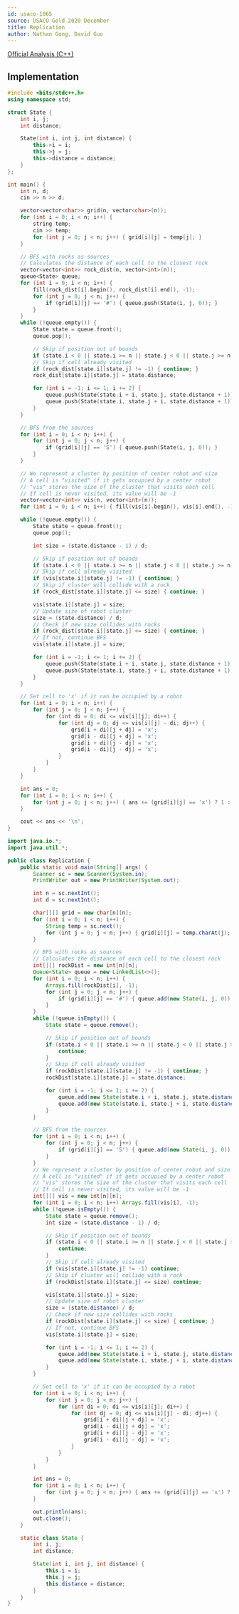 ```yaml
---
id: usaco-1065
source: USACO Gold 2020 December
title: Replication
author: Nathan Gong, David Guo
---
```


[Official Analysis (C++)](http://www.usaco.org/current/data/sol_prob1_gold_dec20.html)

## Implementation

<LanguageSection>

<CPPSection>

```cpp
#include <bits/stdc++.h>
using namespace std;

struct State {
	int i, j;
	int distance;

	State(int i, int j, int distance) {
		this->i = i;
		this->j = j;
		this->distance = distance;
	}
};

int main() {
	int n, d;
	cin >> n >> d;

	vector<vector<char>> grid(n, vector<char>(n));
	for (int i = 0; i < n; i++) {
		string temp;
		cin >> temp;
		for (int j = 0; j < n; j++) { grid[i][j] = temp[j]; }
	}

	// BFS with rocks as sources
	// Calculates the distance of each cell to the closest rock
	vector<vector<int>> rock_dist(n, vector<int>(n));
	queue<State> queue;
	for (int i = 0; i < n; i++) {
		fill(rock_dist[i].begin(), rock_dist[i].end(), -1);
		for (int j = 0; j < n; j++) {
			if (grid[i][j] == '#') { queue.push(State(i, j, 0)); }
		}
	}
	while (!queue.empty()) {
		State state = queue.front();
		queue.pop();

		// Skip if position out of bounds
		if (state.i < 0 || state.i >= n || state.j < 0 || state.j >= n) { continue; }
		// Skip if cell already visited
		if (rock_dist[state.i][state.j] != -1) { continue; }
		rock_dist[state.i][state.j] = state.distance;

		for (int i = -1; i <= 1; i += 2) {
			queue.push(State(state.i + i, state.j, state.distance + 1));
			queue.push(State(state.i, state.j + i, state.distance + 1));
		}
	}

	// BFS from the sources
	for (int i = 0; i < n; i++) {
		for (int j = 0; j < n; j++) {
			if (grid[i][j] == 'S') { queue.push(State(i, j, 0)); }
		}
	}

	// We represent a cluster by position of center robot and size
	// A cell is "visited" if it gets occupied by a center robot
	// "vis" stores the size of the cluster that visits each cell
	// If cell is never visited, its value will be -1
	vector<vector<int>> vis(n, vector<int>(n));
	for (int i = 0; i < n; i++) { fill(vis[i].begin(), vis[i].end(), -1); }

	while (!queue.empty()) {
		State state = queue.front();
		queue.pop();

		int size = (state.distance - 1) / d;

		// Skip if position out of bounds
		if (state.i < 0 || state.i >= n || state.j < 0 || state.j >= n) { continue; }
		// Skip if cell already visited
		if (vis[state.i][state.j] != -1) { continue; }
		// Skip if cluster will collide with a rock
		if (rock_dist[state.i][state.j] <= size) { continue; }

		vis[state.i][state.j] = size;
		// Update size of robot cluster
		size = (state.distance) / d;
		// Check if new size collides with rocks
		if (rock_dist[state.i][state.j] <= size) { continue; }
		// If not, continue BFS
		vis[state.i][state.j] = size;

		for (int i = -1; i <= 1; i += 2) {
			queue.push(State(state.i + i, state.j, state.distance + 1));
			queue.push(State(state.i, state.j + i, state.distance + 1));
		}
	}

	// Set cell to 'x' if it can be occupied by a robot
	for (int i = 0; i < n; i++) {
		for (int j = 0; j < n; j++) {
			for (int di = 0; di <= vis[i][j]; di++) {
				for (int dj = 0; dj <= vis[i][j] - di; dj++) {
					grid[i + di][j + dj] = 'x';
					grid[i - di][j + dj] = 'x';
					grid[i + di][j - dj] = 'x';
					grid[i - di][j - dj] = 'x';
				}
			}
		}
	}

	int ans = 0;
	for (int i = 0; i < n; i++) {
		for (int j = 0; j < n; j++) { ans += (grid[i][j] == 'x') ? 1 : 0; }
	}

	cout << ans << '\n';
}
```
</CPPSection>
<JavaSection>

```java
import java.io.*;
import java.util.*;

public class Replication {
	public static void main(String[] args) {
		Scanner sc = new Scanner(System.in);
		PrintWriter out = new PrintWriter(System.out);

		int n = sc.nextInt();
		int d = sc.nextInt();

		char[][] grid = new char[n][n];
		for (int i = 0; i < n; i++) {
			String temp = sc.next();
			for (int j = 0; j < n; j++) { grid[i][j] = temp.charAt(j); }
		}

		// BFS with rocks as sources
		// Calculates the distance of each cell to the closest rock
		int[][] rockDist = new int[n][n];
		Queue<State> queue = new LinkedList<>();
		for (int i = 0; i < n; i++) {
			Arrays.fill(rockDist[i], -1);
			for (int j = 0; j < n; j++) {
				if (grid[i][j] == '#') { queue.add(new State(i, j, 0)); }
			}
		}
		while (!queue.isEmpty()) {
			State state = queue.remove();

			// Skip if position out of bounds
			if (state.i < 0 || state.i >= n || state.j < 0 || state.j >= n) {
				continue;
			}
			// Skip if cell already visited
			if (rockDist[state.i][state.j] != -1) { continue; }
			rockDist[state.i][state.j] = state.distance;

			for (int i = -1; i <= 1; i += 2) {
				queue.add(new State(state.i + i, state.j, state.distance + 1));
				queue.add(new State(state.i, state.j + i, state.distance + 1));
			}
		}

		// BFS from the sources
		for (int i = 0; i < n; i++) {
			for (int j = 0; j < n; j++) {
				if (grid[i][j] == 'S') { queue.add(new State(i, j, 0)); }
			}
		}
		// We represent a cluster by position of center robot and size
		// A cell is "visited" if it gets occupied by a center robot
		// "vis" stores the size of the cluster that visits each cell
		// If cell is never visited, its value will be -1
		int[][] vis = new int[n][n];
		for (int i = 0; i < n; i++) Arrays.fill(vis[i], -1);
		while (!queue.isEmpty()) {
			State state = queue.remove();
			int size = (state.distance - 1) / d;

			// Skip if position out of bounds
			if (state.i < 0 || state.i >= n || state.j < 0 || state.j >= n) {
				continue;
			}
			// Skip if cell already visited
			if (vis[state.i][state.j] != -1) continue;
			// Skip if cluster will collide with a rock
			if (rockDist[state.i][state.j] <= size) continue;

			vis[state.i][state.j] = size;
			// Update size of robot cluster
			size = (state.distance) / d;
			// Check if new size collides with rocks
			if (rockDist[state.i][state.j] <= size) { continue; }
			// If not, continue BFS
			vis[state.i][state.j] = size;

			for (int i = -1; i <= 1; i += 2) {
				queue.add(new State(state.i + i, state.j, state.distance + 1));
				queue.add(new State(state.i, state.j + i, state.distance + 1));
			}
		}

		// Set cell to 'x' if it can be occupied by a robot
		for (int i = 0; i < n; i++) {
			for (int j = 0; j < n; j++) {
				for (int di = 0; di <= vis[i][j]; di++) {
					for (int dj = 0; dj <= vis[i][j] - di; dj++) {
						grid[i + di][j + dj] = 'x';
						grid[i - di][j + dj] = 'x';
						grid[i + di][j - dj] = 'x';
						grid[i - di][j - dj] = 'x';
					}
				}
			}
		}

		int ans = 0;
		for (int i = 0; i < n; i++) {
			for (int j = 0; j < n; j++) { ans += (grid[i][j] == 'x') ? 1 : 0; }
		}

		out.println(ans);
		out.close();
	}

	static class State {
		int i, j;
		int distance;

		State(int i, int j, int distance) {
			this.i = i;
			this.j = j;
			this.distance = distance;
		}
	}
}
```

</JavaSection>

</LanguageSection>
